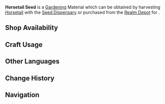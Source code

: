{{Item Infobox
|id           = 130016
|image        = Item Horsetail Seed.png
|type         = Gardening Materials
|group        = Orderly Meadow
|invCategory  = Seed Dispensary
|description  = A seed obtained from the [[Seed Dispensary]]. A quality seed full of life, just waiting to be planted in the fields of the Realm Within. After some time, it will grow into a [[Horsetail]].
|source1      = Harvesting [[Horsetail]] with the [[Seed Dispensary]]
|source2      = [[Housing/Realm Depot|Realm Depot]]
}}
'''Horsetail Seed''' is a [[Gardening]] Material which can be obtained by harvesting [[Horsetail]] with the [[Seed Dispensary]] or purchased from the [[Realm Depot]] for {{Item|Realm Currency|30|x=5}}.

==Shop Availability==
{{Shop Availability|currency=Realm Currency}}

==Craft Usage==
{{Craft Usage}}

==Other Languages==
{{Other Languages|default_hidden = 1
|en      = Horsetail Seed
|zhs     = 「马尾」的种子
|zhs_rm  = "Mǎwěi" de Zhǒngzǐ
|zht     = 「馬尾」的種子
|zht_rm  = "Mǎwěi" de Zhǒngzǐ
|ja      = 「馬尾」の種
|ja_rm   = "Babi" no Tane
|ko      = 「말총」 씨앗
|ko_rm   = "Malchong" Ssiat
|es      = Semilla de cola de caballo
|fr      = Graine de queue de cheval
|ru      = Семена конского хвоста
|th      = Horsetail Seed
|vi      = Hạt Giống Đuôi Ngựa
|de      = Pferdeschwanzsamen
|id      = Horsetail Seed
|pt      = Semente de Rabo de Cavalo
}}

==Change History==
{{Change History|2.0}}

==Navigation==
{{Material Navbox|type=Gardening Materials}}